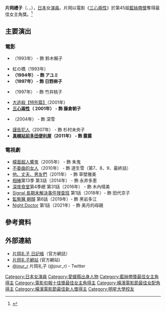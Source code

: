 {{Infobox person
| name        = 片岡禮子
| image       = 
| imagesize   = 
| caption     = 
| birth_name   = 
| birth_date   = {{Birth date and age|1971|12|20}}
| birth_place  = {{JPN}}[[愛媛縣|愛媛縣]][[伊予郡|伊予郡]][[松前町_(愛媛縣)|松前町]]
| death_date   = 
| death_place  = 
| other_names   = 
| occupation  = [[女演員|女演員]]
| years_active = 1991年–2002年<br>2004年至今
| spouse      = 
| website     = 
}}
'''片岡禮子'''（{{lang-ja|片岡 礼子}}、{{lang|ja|かたおか れいこ}}，{{bd|1971年|12月20日||catIdx=Kataoka Reiko}}），[[日本|日本]]女[[演員|演員]]。片岡以電影《[[三心兩性|三心兩性]]》於第45屆[[藍絲帶獎_(電影)|藍絲帶獎]]奪得最佳女主角獎。<ref>{{Cite web |url=http://cinemahochi.yomiuri.co.jp/b_award/2002/ |title=ブルーリボン賞ヒストリー |accessdate=2014年3月29日 |language=ja |publisher=電影報知 |deadurl=yes |archiveurl=https://web.archive.org/web/20120529112506/http://cinemahochi.yomiuri.co.jp/b_award/2002/ |archivedate=2012年5月29日 }}</ref>

==主要演出==
===電影===
*{{link-ja|二十才の微熱|二十才の微熱}}（1993年） - 飾 鈴木賴子
*虹の橋（1993年）
*'''{{link-ja|愛の新世界|愛の新世界}}（1994年） - 飾 アユミ'''
*'''{{link-ja|鬼火 (1997年电影)|鬼火 (1997年の映画)}}（1997年） - 飾 日野麻子'''
*{{link-ja|北京原人 Who are you?|北京原人 Who are you?}}（1997年） - 飾 竹井桃子
*[[大逃殺_(電影)#特別篇|大逃殺【特別篇】]]（2001年）
*'''[[三心兩性|三心兩性]]（{{link-ja|ハッシュ!|ハッシュ!}} 2001年） - 飾 藤倉朝子'''
*{{link-ja|帰郷 (2004年电影)|帰郷 (2004年の映画)}}（2004年） - 飾 深雪
*[[謹告犯人|謹告犯人]]（2007年） - 飾 杉村未央子
*'''[[真幌站前多田便利屋#電影|真幌站前多田便利屋]]（2011年） - 飾 露露'''

===電視劇===
*[[幪面超人響鬼|幪面超人響鬼]]（2005年） - 飾 朱鬼
*[[不委曲的女人|不委曲的女人]]（2010年） - 飾 道生雪（第7、8、9、最終話）
*[[別煩憂，開心就好#電視劇|他、丈夫、男友們]]（2011年） - 飾 草壁雅美
*[[相棒|相棒]]第13季 第3話（2014年） - 飾 永井多恵
*[[深夜食堂|深夜食堂]]第4季總 第31話（2016年） - 飾 木內晴美
*[[Signal_長期未解決事件搜查班|Signal 長期未解決事件搜查班]] 第1話（2018年）- 飾 田代京子
*[[監察醫_朝顏|監察醫 朝顏]] 第6話（2019年）- 飾 黑岩多江
*[[Night_Doctor|Night Doctor]] 第1話（2021年）- 飾 美月的母親

==參考資料==
{{reflist}}

==外部連結==
*[http://blog.goo.ne.jp/kataokareiko/ 片岡礼子 日記帳]{{Wayback|url=http://blog.goo.ne.jp/kataokareiko/ |date=20140329124913 }}（官方網誌）
*[http://www.kataokareiko.jp/ 片岡礼子網站]{{Wayback|url=http://www.kataokareiko.jp/ |date=20161029061129 }} (官方網站)
*[https://twitter.com/jour_r/ @jour_r]{{Wayback|url=https://twitter.com/jour_r/ |date=20170203165433 }} 片岡礼子 (@jour_r) - Twitter
{{電影旬報十佳獎最佳女主角}}
{{藍絲帶獎最佳女主角}}
{{橫濱電影節最佳女配角}}
{{Authority control}}
{{DEFAULTSORT:Kataoka, Reiko}}
[[Category:日本女演員|Category:日本女演員]]
[[Category:愛媛縣出身人物|Category:愛媛縣出身人物]]
[[Category:藍絲帶獎最佳女主角得主|Category:藍絲帶獎最佳女主角得主]]
[[Category:電影旬報十佳獎最佳女主角得主|Category:電影旬報十佳獎最佳女主角得主]]
[[Category:橫濱電影節最佳女配角得主|Category:橫濱電影節最佳女配角得主]]
[[Category:橫濱電影節最佳新人獎得主|Category:橫濱電影節最佳新人獎得主]]
[[Category:明星大學校友|Category:明星大學校友]]
